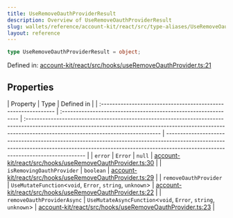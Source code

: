 ```yaml
---
title: UseRemoveOauthProviderResult
description: Overview of UseRemoveOauthProviderResult
slug: wallets/reference/account-kit/react/src/type-aliases/UseRemoveOauthProviderResult
layout: reference
---
```


```ts
type UseRemoveOauthProviderResult = object;
```

Defined in: [account-kit/react/src/hooks/useRemoveOauthProvider.ts:21](https://github.com/alchemyplatform/aa-sdk/blob/49e74eee8606f480b200b4612d00d950da8a8742/account-kit/react/src/hooks/useRemoveOauthProvider.ts#L21)

## Properties

| Property                                                       | Type                                                            | Defined in                                                                                                                                                                                                    |
| :------------------------------------------------------------- | :-------------------------------------------------------------- | :------------------------------------------------------------------------------------------------------------------------------------------------------------------------------------------------------------ | ------------------------------------------------------------------------------------------------------------------------------------------------------------------------------------------------------------- |
| <a id="error" /> `error`                                       | `Error`                                                         | `null`                                                                                                                                                                                                        | [account-kit/react/src/hooks/useRemoveOauthProvider.ts:30](https://github.com/alchemyplatform/aa-sdk/blob/49e74eee8606f480b200b4612d00d950da8a8742/account-kit/react/src/hooks/useRemoveOauthProvider.ts#L30) |
| <a id="isremovingoauthprovider" /> `isRemovingOauthProvider`   | `boolean`                                                       | [account-kit/react/src/hooks/useRemoveOauthProvider.ts:29](https://github.com/alchemyplatform/aa-sdk/blob/49e74eee8606f480b200b4612d00d950da8a8742/account-kit/react/src/hooks/useRemoveOauthProvider.ts#L29) |
| <a id="removeoauthprovider" /> `removeOauthProvider`           | `UseMutateFunction`\<`void`, `Error`, `string`, `unknown`>      | [account-kit/react/src/hooks/useRemoveOauthProvider.ts:22](https://github.com/alchemyplatform/aa-sdk/blob/49e74eee8606f480b200b4612d00d950da8a8742/account-kit/react/src/hooks/useRemoveOauthProvider.ts#L22) |
| <a id="removeoauthproviderasync" /> `removeOauthProviderAsync` | `UseMutateAsyncFunction`\<`void`, `Error`, `string`, `unknown`> | [account-kit/react/src/hooks/useRemoveOauthProvider.ts:23](https://github.com/alchemyplatform/aa-sdk/blob/49e74eee8606f480b200b4612d00d950da8a8742/account-kit/react/src/hooks/useRemoveOauthProvider.ts#L23) |
